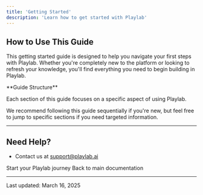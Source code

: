 ```yaml
---
title: 'Getting Started'
description: 'Learn how to get started with Playlab'
---
```

## <Icon icon="circle-question" size="24" className="inline-block align-text-bottom" /> How to Use This Guide

This getting started guide is designed to help you navigate your first steps with Playlab. Whether you're completely new to the platform or looking to refresh your knowledge, you'll find everything you need to begin building in Playlab.

<Note>
  **Guide Structure**
  
  Each section of this guide focuses on a specific aspect of using Playlab.
  
  We recommend following this guide sequentially if you're new, but feel free to jump to specific sections if you need targeted information.
</Note>

---

## <Icon icon="circle-info" size="24" className="inline-block align-text-bottom" /> Need Help?

* Contact us at [support@playlab.ai](mailto:support@playlab.ai)

<CardGroup>
  <Card title="Proceed to Signing Up" icon="arrow-right" href="/getstarted/Signing Up" iconType="duotone">
    Start your Playlab journey
  </Card>
  <Card title="Return to Home" icon="house" href="../" iconType="duotone">
    Back to main documentation
  </Card>
</CardGroup>

---

Last updated: March 16, 2025
